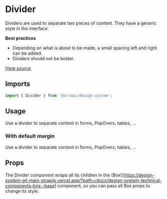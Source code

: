 

<Meta of={DividerStories} />

# Divider

Dividers are used to separate two pieces of content. They have a generic style in the interface.

**Best practices**

- Depending on what is about to be made, a small spacing left and right can be added.
- Dividers should not be bolder.

[View source](https://github.com/strapi/design-system/tree/main/packages/design-system/src/Divider)

## Imports

```js
import { Divider } from '@strapi/design-system';
```

## Usage

Use a divider to separate content in forms, PopOvers, tables, ...

<Canvas of={DividerStories.Base} />

### With default margin

Use a divider to separate content in forms, PopOvers, tables, ...

<Canvas of={DividerStories.WithDefaultMargin} />

## Props

The Divider component wraps all its children in the
(Box)\[https://design-system-git-main-strapijs.vercel.app/?path=/docs/design-system-technical-components-box--base]
component, so you can pass all Box props to change its style.

<TypeTable of={Divider} />
